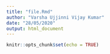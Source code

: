 ```yaml
---
title: "file.Rmd"
author: "Varsha Ujjinni Vijay Kumar"
date: "28/05/2020"
output: html_document
---
```


```r
knitr::opts_chunk$set(echo = TRUE)
```

